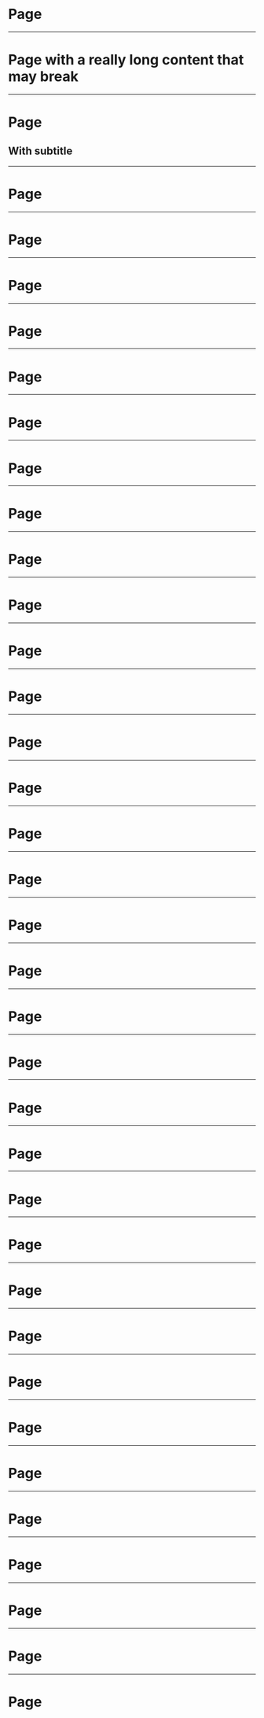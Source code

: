 

<Header>

<Profile name="Pedro Filho" twitter="pedrofilhome" />

</Header>

<Footer>

<Pacman />

</Footer>

# Page

---

# Page with a really long content that may break

---

# Page

## With subtitle

---

# Page

---

# Page

---

# Page

---

# Page

---

# Page

---

# Page

---

# Page

---

# Page

---

# Page

---

# Page

---

# Page

---

# Page

---

# Page

---

# Page

---

# Page

---

# Page

---

# Page

---

# Page

---

# Page

---

# Page

---

# Page

---

# Page

---

# Page

---

# Page

---

# Page

---

# Page

---

# Page

---

# Page

---

# Page

---

# Page

---

# Page

---

# Page

---

# Page

---

# Page
